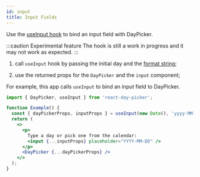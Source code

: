 ```yaml
---
id: input
title: Input Fields
---
```


Use the [useInput hook](/api/functions/useinput) to bind an input field with
DayPicker.

:::caution Experimental feature
The hook is still a work in progress and it may not work as expected.
:::

1. call `useInput` hook by passing the initial day and the [format
   string](https://date-fns.org/v2.17.0/docs/format);

2. use the returned props for the `DayPicker` and the `input` component;

For example, this app calls `useInput` to bind an input field to DayPicker.

```jsx showOutput
import { DayPicker, useInput } from 'react-day-picker';

function Example() {
  const { dayPickerProps, inputProps } = useInput(new Date(), 'yyyy-MM-dd');
  return (
    <>
      <p>
        Type a day or pick one from the calendar:
        <input {...inputProps} placeholder="YYYY-MM-DD" />
      </p>
      <DayPicker {...dayPickerProps} />
    </>
  );
}
```

